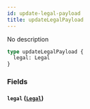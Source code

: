 ```yaml
---
id: update-legal-payload
title: updateLegalPayload
---
```


No description

```graphql
type updateLegalPayload {
  legal: Legal
}
```

### Fields

#### `legal` ([`Legal`](/v1/objects/legal))
